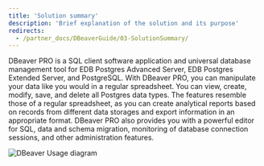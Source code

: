 ---
title: 'Solution summary'
description: 'Brief explanation of the solution and its purpose'
redirects:
  - /partner_docs/DBeaverGuide/03-SolutionSummary/
---

DBeaver PRO is a SQL client software application and universal database management tool for EDB Postgres Advanced Server, EDB Postgres Extended Server, and PostgreSQL. With DBeaver PRO, you can manipulate your data like you would in a regular spreadsheet. You can view, create, modify, save, and delete all Postgres data types. The features resemble those of a regular spreadsheet, as you can create analytical reports based on records from different data storages and export information in an appropriate format. DBeaver PRO also provides you with a powerful editor for SQL, data and schema migration, monitoring of database connection sessions, and other administration features.


![DBeaver Usage diagram ](Images/UpdatedDBeaverArc.png)

